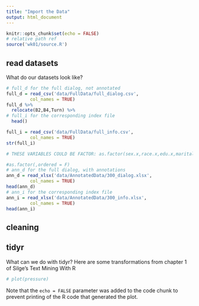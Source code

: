 ```yaml
---
title: "Import the Data"
output: html_document
---
```


```r
knitr::opts_chunk$set(echo = FALSE)
# relative path ref
source('wk01/source.R')
```

## read datasets
What do our datasets look like?
```r
# full_d for the full dialog, not annotated
full_d = read_csv('data/FullData/full_dialog.csv',
         col_names = TRUE)
full_d %>% 
  relocate(B2,B4,Turn) %>% 
# full_i for the corresponding index file
  head()

full_i = read_csv('data/FullData/full_info.csv',
         col_names = TRUE)
str(full_i)

# THESE VARIABLES COULD BE FACTOR: as.factor(sex.x,race.x,edu.x,marital.x,employment.x,religion.x,ideology.x)

#as.factor(,ordered = F)
# ann_d for the full dialog, with annotations
ann_d = read_xlsx('data/AnnotatedData/300_dialog.xlsx',
         col_names = TRUE)
head(ann_d)
# ann_i for the corresponding index file
ann_i = read_xlsx('data/AnnotatedData/300_info.xlsx',
         col_names = TRUE)
head(ann_i)
```

## cleaning

## tidyr

What can we do with tidyr? Here are some transformations from chapter 1 of Silge's Text Mining With R  
```r
# plot(pressure)
```

Note that the `echo = FALSE` parameter was added to the code chunk to prevent printing of the R code that generated the plot.
